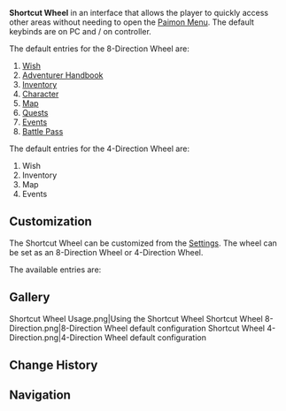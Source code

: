 {{Terminology Infobox
|image        = Shortcut Wheel.png
|type         = Menus
|type2        = Game Systems
}}
'''Shortcut Wheel''' in an interface that allows the player to quickly access other areas without needing to open the [[Paimon Menu]]. The default keybinds are {{key|Tab}} on PC and {{key|ps-l1}}/{{key|xb-lb}} on controller.

The default entries for the 8-Direction Wheel are:
# [[Wish]]
# [[Adventurer Handbook]]
# [[Inventory]]
# [[Character]]
# [[Map]]
# [[Quests]]
# [[Events]]
# [[Battle Pass]]

The default entries for the 4-Direction Wheel are:
# Wish
# Inventory
# Map
# Events

==Customization==
The Shortcut Wheel can be customized from the [[Settings]]. The wheel can be set as an 8-Direction Wheel or 4-Direction Wheel.

The available entries are:
{{Column|2|
* [[Shop]]
* [[Party|Party Setup]]
* [[Friends]]
* [[Archive]]
* [[Character Archive]]
* [[Character]]
* [[Inventory]]
* [[Quests]]
* [[Map]]
* [[Events]]
* [[Adventurer Handbook]]
* [[Wish]]
* [[Battle Pass]]
* [[Co-Op Mode]]
* [[Photo Mode|Take Photo]]
* [[Mail]]
* [[Time]]
* [[Settings]]
}}

==Gallery==
<gallery hideaddbutton="true" captionalign="center">
Shortcut Wheel Usage.png|Using the Shortcut Wheel
Shortcut Wheel 8-Direction.png|8-Direction Wheel default configuration
Shortcut Wheel 4-Direction.png|4-Direction Wheel default configuration
</gallery>

==Change History==
{{Change History|1.0}}

==Navigation==
{{Game Systems Navbox|type=Other}}
